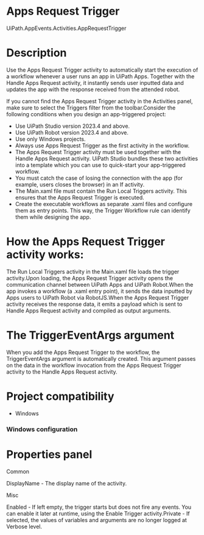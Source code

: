 ﻿# Apps Request Trigger

UiPath.AppEvents.Activities.AppRequestTrigger

# Description

Use the Apps Request Trigger activity to automatically start the execution of a workflow whenever a user runs an app in UiPath Apps. Together with the Handle Apps Request activity, it instantly sends user inputted data and updates the app with the response received from the attended robot.

If you cannot find the Apps Request Trigger activity in the Activities panel, make sure to select the Triggers filter from the toolbar.Consider the following conditions when you design an app-triggered project:

* Use UiPath Studio version 2023.4 and above.
* Use UiPath Robot version 2023.4 and above.
* Use only Windows projects.
* Always use Apps Request Trigger as the first activity in the workflow.
* The Apps Request Trigger activity must be used together with the Handle Apps Request activity. UiPath Studio bundles these two activities into a template which you can use to quick-start your app-triggered workflow.
* You must catch the case of losing the connection with the app (for example, users closes the browser) in an If activity.
* The Main.xaml file must contain the Run Local Triggers activity. This ensures that the Apps Request Trigger is executed.
* Create the executable workflows as separate .xaml files and configure them as entry points. This way, the Trigger Workflow rule can identify them while designing the app.

# How the Apps Request Trigger activity works:

The Run Local Triggers activity in the Main.xaml file loads the trigger activity.Upon loading, the Apps Request Trigger activity opens the communication channel between UiPath Apps and UiPath Robot.When the app invokes a workflow (a .xaml entry point), it sends the data inputted by Apps users to UiPath Robot via RobotJS.When the Apps Request Trigger activity receives the response data, it emits a payload which is sent to Handle Apps Request activity and compiled as output arguments.

# The TriggerEventArgs argument

When you add the Apps Request Trigger to the workflow, the TriggerEventArgs argument is automatically created. This argument passes on the data in the workflow invocation from the Apps Request Trigger activity to the Handle Apps Request activity.

# Project compatibility

* Windows

### Windows configuration

# Properties panel

Common

DisplayName - The display name of the activity.

Misc

Enabled - If left empty, the trigger starts but does not fire any events. You can enable it later at runtime, using the Enable Trigger activity.Private - If selected, the values of variables and arguments are no longer logged at Verbose level.

